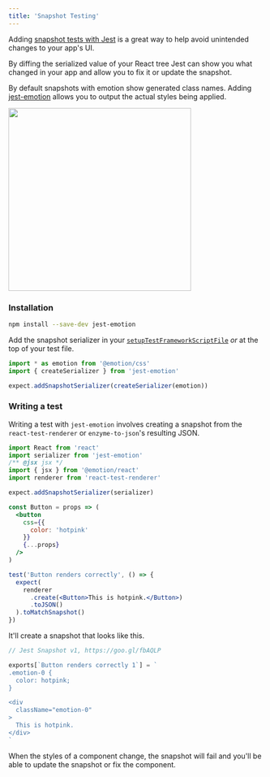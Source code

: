 ```yaml
---
title: 'Snapshot Testing'
---
```


Adding [snapshot tests with Jest](https://facebook.github.io/jest/docs/en/snapshot-testing.html) is a great way to help avoid unintended changes to your app's UI.

By diffing the serialized value of your React tree Jest can show you what changed in your app and allow you to fix it or update the snapshot.

By default snapshots with emotion show generated class names. Adding [jest-emotion](https://github.com/emotion-js/emotion/tree/master/packages/jest-emotion) allows you to output the actual styles being applied.

<img height="360px" src="https://user-images.githubusercontent.com/514026/31314015-02b79ca6-abc3-11e7-8f70-1edb31c7f43b.jpg"/>

### Installation

```bash
npm install --save-dev jest-emotion
```

Add the snapshot serializer in your [`setupTestFrameworkScriptFile`](http://facebook.github.io/jest/docs/en/configuration.html#setuptestframeworkscriptfile-string) _or_ at the top of your test file.

```javascript
import * as emotion from '@emotion/css'
import { createSerializer } from 'jest-emotion'

expect.addSnapshotSerializer(createSerializer(emotion))
```

### Writing a test

Writing a test with `jest-emotion` involves creating a snapshot from the `react-test-renderer` or `enzyme-to-json`'s resulting JSON.

```jsx
import React from 'react'
import serializer from 'jest-emotion'
/** @jsx jsx */
import { jsx } from '@emotion/react'
import renderer from 'react-test-renderer'

expect.addSnapshotSerializer(serializer)

const Button = props => (
  <button
    css={{
      color: 'hotpink'
    }}
    {...props}
  />
)

test('Button renders correctly', () => {
  expect(
    renderer
      .create(<Button>This is hotpink.</Button>)
      .toJSON()
  ).toMatchSnapshot()
})
```

It'll create a snapshot that looks like this.

```jsx
// Jest Snapshot v1, https://goo.gl/fbAQLP

exports[`Button renders correctly 1`] = `
.emotion-0 {
  color: hotpink;
}

<div
  className="emotion-0"
>
  This is hotpink.
</div>
`
```

When the styles of a component change, the snapshot will fail and you'll be able to update the snapshot or fix the component.
